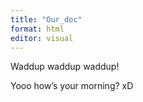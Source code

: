 ```yaml
---
title: "Our_doc"
format: html
editor: visual
---
```


Waddup waddup waddup!

Yooo how's your morning? xD
